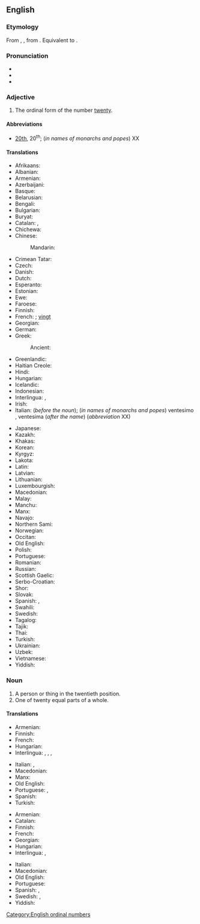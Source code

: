 ==English==
{{number box|en|20}}

===Etymology===
From {{inh|en|enm|twentithe}}, {{m|enm|twentiþe}}, from {{inh|en|ang|twēntigoþa}}. Equivalent to {{suffix|en|twenty|eth}}.

===Pronunciation===
* {{IPA|en|/ˈtwɛnti.əθ/|[ˈtw̥ɛɾ̃i.əθ]|/ˈtwɛni.əθ/}}
* {{audio|en|en-us-twentieth.ogg|Audio (US)}}
* {{hyphenation|en|twen|ti|eth}}

===Adjective===
{{en-adj|-}}

# The ordinal form of the number [[twenty]].

====Abbreviations====
* [[20th]], 20<sup>th</sup>; (''in names of monarchs and popes'') XX

====Translations====
{{trans-top-also|ordinal form of twenty|20th}}
* Afrikaans: {{t+|af|twintigste}}
* Albanian: {{t+|sq|njëzetë}}
* Armenian: {{t+|hy|քսաներորդ}}
* Azerbaijani: {{t|az|iyirminci}}
* Basque: {{t|eu|hogeigarren}}
* Belarusian: {{t|be|двацца́ты}}
* Bengali: {{t|bn|বিংশ}}
* Bulgarian: {{t|bg|двадесети}}
* Buryat: {{t|bua|хоридохи}}
* Catalan: {{t+|ca|vintè}}, {{t|ca|vigèsim}}
* Chichewa: {{t|ny|chamakumi awiri}}
* Chinese:
*: Mandarin: {{t+|cmn|第二十|tr=dì èrshí}}
* Crimean Tatar: {{t|crh|yigirminci}}
* Czech: {{t+|cs|dvacátý}}
* Danish: {{t+|da|tyvende}}
* Dutch: {{t+|nl|twintigste}}
* Esperanto: {{t|eo|dudeka}}
* Estonian: {{t|et|kahekümnes}}
* Ewe: {{t|ee|blaevelia|n}}
* Faroese: {{t|fo|tjúgundi}}
* Finnish: {{t|fi|kahdeskymmenes}}
* French: {{t+|fr|vingtième}} {{q|before the noun}}; {{q|in names of monarchs and popes}} [[vingt]] {{q|after the name}}
* Georgian: {{t|ka|მეოცე}}
* German: {{t+|de|zwanzigste}}
* Greek: {{t+|el|εικοστός}}
*: Ancient: {{t|grc|εἰκοστός}}
* Greenlandic: {{t|kl|tyviat}}
* Haitian Creole: {{t|ht|ventyèm}}
* Hindi: {{t|hi|बिसवां}}
* Hungarian: {{t+|hu|huszadik}}
* Icelandic: {{t|is|tuttugasta}}
* Indonesian: {{t|id|keduapuluh}}
* Interlingua: {{t|ia|vintesime}}, {{t|ia|vigesime}}
* Irish: {{t|ga|fichiú}}
* Italian: {{t+|it|ventesimo}} (''before the noun''); (''in names of monarchs and popes'') ventesimo {{g|m}}, ventesima {{g|f}} (''after the name'') (''abbreviation'' XX)
{{trans-mid}}
* Japanese: {{t|ja|第二十|tr=dai nijū}}
* Kazakh: {{t|kk|жиырмасыншы|sc=Cyrl}}
* Khakas: {{t|kjh|чибіргінӌі|sc=Cyrl}}
* Korean: {{t+|ko|스무째}}
* Kyrgyz: {{t+|ky|жыйырманчы|sc=Cyrl}}
* Lakota: {{t|lkt|iwikcemna nuŋpa}}
* Latin: {{t|la|vīcēsimus}}
* Latvian: {{t|lv|divdesmitais}}
* Lithuanian: {{t+|lt|dvidešimtas}}
* Luxembourgish: {{t|lb|zwanzegst}}
* Macedonian: {{t|mk|два́есетти}}
* Malay: {{t|ms|kedua puluh}}
* Manchu: {{t|mnc|ᠣᡵᡳᠴᡳ}}
* Manx: {{t|gv|feedoo}}
* Navajo: {{t|nv|naadíín góneʼ}}
* Northern Sami: {{t|se|guoktelogát}}
* Norwegian: {{t+|no|tjuende}}
* Occitan: {{t|oc|vinten}}
* Old English: {{t|ang|twēntigoþa}}
* Polish: {{t+|pl|dwudziesty}}
* Portuguese: {{t+|pt|vigésimo}}
* Romanian: {{t+|ro|douăzecilea}}
* Russian: {{t+|ru|двадца́тый}}
* Scottish Gaelic: {{t|gd|ficheadamh}}
* Serbo-Croatian: {{t+|sh|dvadeseti}}
* Shor: {{t|cjs|чегирбенчи}}
* Slovak: {{t+|sk|dvadsiaty}}
* Spanish: {{t+|es|vigésimo}}, {{t+|es|veinteno}}
* Swahili: {{t+|sw|ishirini}}
* Swedish: {{t+|sv|tjugonde}}
* Tagalog: {{t|tl|ikadalawampu}}
* Tajik: {{t|tg|бистум|sc=Cyrl}}
* Thai: {{t|th|ที่ยี่สิบ}}
* Turkish: {{t+|tr|yirminci}}
* Ukrainian: {{t+|uk|двадця́тий}}
* Uzbek: {{t+|uz|yigirmanchi}}
* Vietnamese: {{t|vi|thứ hai mươi}}
* Yiddish: {{t|yi|צוואַנציקסט}}
{{trans-bottom}}

===Noun===
{{en-noun}}

# A person or thing in the twentieth position.
# One of twenty equal parts of a whole.

====Translations====
{{trans-top|ordinal object}}
* Armenian: {{t+|hy|քսաներորդ}}
* Finnish: {{t|fi|kahdeskymmenes}}
* French: {{t+|fr|vingtième|m|f}}
* Hungarian: {{t+|hu|huszadik}}
* Interlingua: {{t|ia|vintesimo|m}}, {{t|ia|vigesimo|m}}, {{t|ia|vintesima|f}}, {{t|ia|vigesima|f}}
{{trans-mid}}
* Italian: {{t+|it|ventesimo|m}}, {{t|it|ventesima|f}}
* Macedonian: {{t|mk|дваесетка|f}}
* Manx: {{t|gv|yn feedoo|m}}
* Old English: {{t|ang|twēntigoþa}}
* Portuguese: {{t+|pt|vigésimo|m}}, {{t|pt|vigésima|f}}
* Spanish: {{t+|es|vigésimo}}
* Turkish: {{t+|tr|yirminci}}
{{trans-bottom}}

{{trans-top|portion of whole}}
* Armenian: {{t+|hy|քսաներորդ}}
* Catalan: {{t+|ca|vintè|m}}
* Finnish: {{t|fi|kahdeskymmenesosa}}
* French: {{t+|fr|vingtième|m}}
* Georgian: {{t|ka|მეოცედი}}
* Hungarian: {{t+|hu|huszad}}
* Interlingua: {{t|ia|vintesimo}}, {{t|ia|vigesimo}}
{{trans-mid}}
* Italian: {{t+|it|ventesimo|m}}
* Macedonian: {{t|mk|дваесеттина|f}}
* Old English: {{t|ang|twēntigoþa dǣl}}
* Portuguese: {{t+|pt|vigésimo|m}}
* Spanish: {{t+|es|veinteavo}}, {{t+|es|vigésimo}}
* Swedish: {{t+|sv|tjugondedel|c}}, {{t+|sv|tjugondel|c}}
* Yiddish: {{t|yi|צוואַנציקסטל|n}}
{{trans-bottom}}

[[Category:English ordinal numbers]]